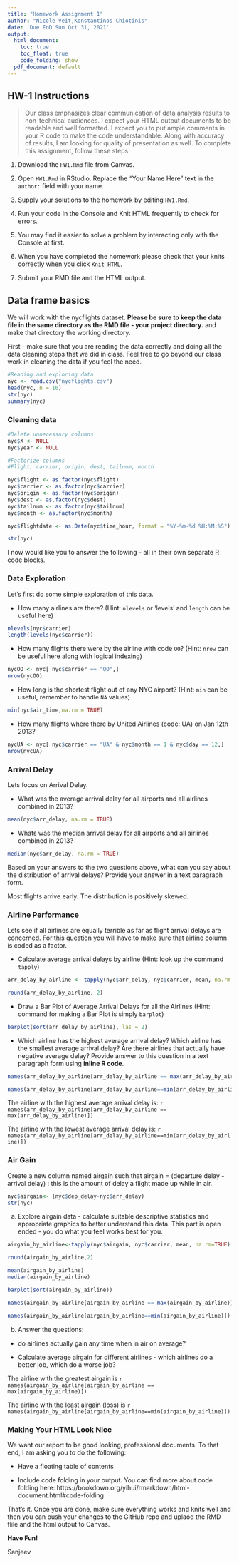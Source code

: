 ---
title: "Homework Assignment 1"
author: "Nicole Veit,Konstantinos Chiotinis"
date: 'Due EoD Sun Oct 31, 2021'
output:
  html_document:
    toc: true
    toc_float: true 
    code_folding: show
  pdf_document: default
---

## HW-1 Instructions

> Our class emphasizes clear communication of data analysis results to non-technical audiences. I expect your HTML output documents to be readable and well formatted. I expect you to put ample comments in your R code to make the code understandable. Along with accuracy of results, I am looking for quality of presentation as well. To complete this assignment, follow these steps:

1. Download the `HW1.Rmd` file from Canvas. 

3. Open `HW1.Rmd` in RStudio. Replace the "Your Name Here" text in the `author:` field with your name.

4. Supply your solutions to the homework by editing `HW1.Rmd`.

5. Run your code in the Console and Knit HTML frequently to check for errors.

6. You may find it easier to solve a problem by interacting only with the Console at first. 

7. When you have completed the homework please check that your knits correctly when you click `Knit HTML`.

8. Submit your RMD file and the HTML output.


## Data frame basics

We will work with the nycflights dataset. **Please be sure to keep the data file in the same directory as the RMD file - your project directory.** and make that directory the working directory.

First - make sure that you are reading the data correctly and doing all the data cleaning steps that we did in class. Feel free to go beyond our class work in cleaning the data if you feel the need. 

```{r, cache=TRUE}
#Reading and exploring data
nyc <- read.csv("nycflights.csv")
head(nyc, n = 10)
str(nyc)
summary(nyc)
```


### Cleaning data

```{r}
#Delete unnecessary columns
nyc$X <- NULL
nyc$year <- NULL
```


```{r}
#Factorize columns
#Flight, carrier, origin, dest, tailnum, month

nyc$flight <- as.factor(nyc$flight)
nyc$carrier <- as.factor(nyc$carrier)
nyc$origin <- as.factor(nyc$origin)
nyc$dest <- as.factor(nyc$dest)
nyc$tailnum <- as.factor(nyc$tailnum)
nyc$month <- as.factor(nyc$month)

nyc$flightdate <- as.Date(nyc$time_hour, format = "%Y-%m-%d %H:%M:%S")

str(nyc)

```



I now would like you to answer the following - all in their own separate R code blocks.

### Data Exploration

Let's first do some simple exploration of this data. 

- How many airlines are there? (Hint: `nlevels` or 'levels' and `length` can be useful here)

```{r}
nlevels(nyc$carrier)
length(levels(nyc$carrier))
```



- How many flights there were by the airline with code `OO`? (Hint: `nrow` can be useful here along with logical indexing)


```{r}
nycOO <- nyc[ nyc$carrier == "OO",]
nrow(nycOO)
```


- How long is the shortest flight out of any NYC airport? (Hint: `min` can be useful, remember to handle `NA` values)

```{r}
min(nyc$air_time,na.rm = TRUE)

```


- How many flights where there by United Airlines (code: UA) on Jan 12th 2013?

```{r}
nycUA <- nyc[ nyc$carrier == "UA" & nyc$month == 1 & nyc$day == 12,]
nrow(nycUA)
```


### Arrival Delay

Lets focus on Arrival Delay.

- What was the average arrival delay for all airports and all airlines combined in 2013?

```{r}
mean(nyc$arr_delay, na.rm = TRUE)
```


- Whats was the median arrival delay for all airports and all airlines combined in 2013?

```{r}
median(nyc$arr_delay, na.rm = TRUE)
```


Based on your answers to the two questions above, what can you say about the distribution of arrival delays? Provide your answer in a text paragraph form.

Most flights arrive early. The distribution is positively skewed.

### Airline Performance

Lets see if all airlines are equally terrible as far as flight arrival delays are concerned. For this question you will have to make sure that airline column is coded as a factor.

- Calculate average arrival delays by airline (Hint: look up the command `tapply`)

```{r}
arr_delay_by_airline <- tapply(nyc$arr_delay, nyc$carrier, mean, na.rm = TRUE)

round(arr_delay_by_airline, 2)
```


- Draw a Bar Plot of Average Arrival Delays for all the Airlines (Hint: command for making a Bar Plot is simply `barplot`)

```{r}

barplot(sort(arr_delay_by_airline), las = 2)

```


- Which airline has the highest average arrival delay? Which airline has the smallest average arrival delay? Are there airlines that actually have negative average delay? Provide answer to this question in a text paragraph form using **inline R code**.

```{r}
names(arr_delay_by_airline[arr_delay_by_airline == max(arr_delay_by_airline)])

names(arr_delay_by_airline[arr_delay_by_airline==min(arr_delay_by_airline)])

```

The airline with the highest average arrival delay is: `r names(arr_delay_by_airline[arr_delay_by_airline == max(arr_delay_by_airline)])`

The airline with the lowest average arrival delay is: `r names(arr_delay_by_airline[arr_delay_by_airline==min(arr_delay_by_airline)])`


### Air Gain

Create a new column named airgain such that airgain = (departure delay - arrival delay) : this is the amount of delay a flight made up while in air.

```{r}

nyc$airgain<- (nyc$dep_delay-nyc$arr_delay)
str(nyc)

```


a) Explore airgain data - calculate suitable descriptive statistics and appropriate graphics to better understand this data. This part is open ended - you do what you feel works best for you.

```{r}

airgain_by_airline<-tapply(nyc$airgain, nyc$carrier, mean, na.rm=TRUE)

round(airgain_by_airline,2)

mean(airgain_by_airline)
median(airgain_by_airline)

barplot(sort(airgain_by_airline))

names(airgain_by_airline[airgain_by_airline == max(airgain_by_airline)])

names(airgain_by_airline[airgain_by_airline==min(airgain_by_airline)])

```


b) Answer the questions:

  - do airlines actually gain any time when in air on average? 

  - Calculate average airgain for different airlines - which airlines do a better job, which do a worse job?
  
The airline with the greatest airgain is `r names(airgain_by_airline[airgain_by_airline == max(airgain_by_airline)])`

The airline with the least airgain (loss) is `r names(airgain_by_airline[airgain_by_airline==min(airgain_by_airline)])`


### Making Your HTML Look Nice

We want our report to be good looking, professional documents. To that end, I am asking you to do the following:

- Have a floating table of contents

- Include code folding in your output. You can find more about code folding here: https://bookdown.org/yihui/rmarkdown/html-document.html#code-folding


That's it. Once you are done, make sure everything works and knits well and then you can push your changes to the GitHub repo and uplaod the RMD flile and the html output to Canvas.

**Have Fun!**

Sanjeev
